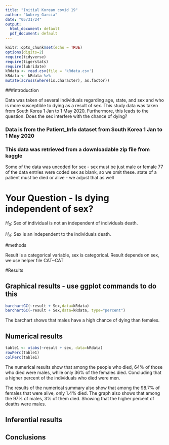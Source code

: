 ```yaml
---
title: "Initial Korean covid 19"
author: "Aubrey Garcia"
date: "05/31/24"
output:
  html_document: default
  pdf_document: default
---
```


```r
knitr::opts_chunk$set(echo = TRUE)
options(digits=2)
require(tidyverse)
require(tigerstats)
require(lubridate)
kRdata <- read.csv(file = 'kRdata.csv')
kRdata <- kRdata %>%
mutate(across(where(is.character), as.factor))

```

###introduction 


Data was taken of several individuals regarding age, state, and sex and  who is more susceptible to dying as a result of sex. This study data was taken from  South Korea 1 Jan to 1 May 2020. Furthermore, this leads to the question. Does the sex interfere with the chance of dying?


### Data is from the Patient_Info dataset from South Korea 1 Jan to 1 May 2020
### This data was retrieved from a downloadable zip file from kaggle

Some of the data was uncoded for sex - sex must be just male or female
77 of the data entries were coded sex  as blank, so we omit these.
state of a patient must be died or alive - we adjust that as well   
  
# Your Question - Is dying independent of sex?

$H_0$: Sex of individual is not an independent  of individuals death.

$H_A$: Sex is an independent to the individuals death.


#methods

Result is a categorical variable, sex is categorical. 
Result depends on sex, we use helper file
CAT~CAT


#Results


## Graphical results - use ggplot commands to do this  

```r
barchartGC(~result + Sex,data=kRdata)
barchartGC(~result + Sex,data=kRdata, type="percent")

```

  
The barchart shows that males have a high chance of dying than females.




  
## Numerical results

```r
table1 <- xtabs(~result + sex, data=kRdata)
rowPerc(table1)
colPerc(table1)
```

The numerical results show that among the people who died, 64% of those who died
were males, while only 36% of the females died. Concluding that a higher percent of the individuals who died were men.

The results of the numerical summary also show that among the 98.7% of females that were alive, only 1.4% died. The graph also shows that among the 97% of males, 3% of them died. Showing that the higher percent of deaths were males. 


## Inferential results 




## Conclusions

